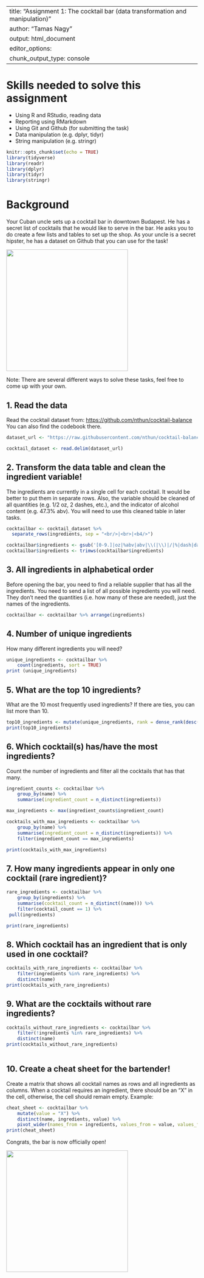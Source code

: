 


---
title: "Assignment 1: The cocktail bar (data transformation and manipulation)"
author: "Tamas Nagy"
output: html_document
editor_options: 
  chunk_output_type: console
---

# Skills needed to solve this assignment

-   Using R and RStudio, reading data
-   Reporting using RMarkdown
-   Using Git and Github (for submitting the task)
-   Data manipulation (e.g. dplyr, tidyr)
-   String manipulation (e.g. stringr)

```r
knitr::opts_chunk$set(echo = TRUE)
library(tidyverse)
library(readr)
library(dplyr)
library(tidyr)
library(stringr)
```

# Background

Your Cuban uncle sets up a cocktail bar in downtown Budapest. He has a secret list of cocktails that he would like to serve in the bar. He asks you to do create a few lists and tables to set up the shop. As your uncle is a secret hipster, he has a dataset on Github that you can use for the task!

![](https://media1.tenor.com/images/57a519cffd0ad4693be3b9c94b211540/tenor.gif?itemid=5195211){width="320"}

Note: There are several different ways to solve these tasks, feel free to come up with your own.

## 1. Read the data

Read the cocktail dataset from: <https://github.com/nthun/cocktail-balance> You can also find the codebook there.

```r

dataset_url <- "https://raw.githubusercontent.com/nthun/cocktail-balance/master/cocktail_data.tsv"

cocktail_dataset <- read.delim(dataset_url)

```

## 2. Transform the data table and clean the ingredient variable!

The ingredients are currently in a single cell for each cocktail. It would be better to put them in separate rows. Also, the variable should be cleaned of all quantities (e.g. 1/2 oz, 2 dashes, etc.), and the indicator of alcohol content (e.g. 47.3% abv). You will need to use this cleaned table in later tasks.

```r
cocktailbar <- cocktail_dataset %>%
  separate_rows(ingredients, sep = "<br/>|<br>|<b4/>") 

cocktailbar$ingredients <- gsub('[0-9.]|oz|%abv|abv|\\(|\\)|/|%|dash|dashes|drops|bsp', '', cocktailbar$ingredients)
cocktailbar$ingredients <- trimws(cocktailbar$ingredients)
```
## 3. All ingredients in alphabetical order

Before opening the bar, you need to find a reliable supplier that has all the ingredients. You need to send a list of all possible ingredients you will need. They don't need the quantities (i.e. how many of these are needed), just the names of the ingredients.

```r
cocktailbar <- cocktailbar %>% arrange(ingredients)

```

## 4. Number of unique ingredients

How many different ingredients you will need?

```r
unique_ingredients <- cocktailbar %>%
    count(ingredients, sort = TRUE)
print (unique_ingredients)
```

## 5. What are the top 10 ingredients?

What are the 10 most frequently used ingredients? If there are ties, you can list more than 10.

```r
top10_ingredients <- mutate(unique_ingredients, rank = dense_rank(desc(n))) %>% filter(rank <= 10)                        
print(top10_ingredients)
```

## 6. Which cocktail(s) has/have the most ingredients?

Count the number of ingredients and filter all the cocktails that has that many.

```r
ingredient_counts <- cocktailbar %>%
    group_by(name) %>%                 
    summarise(ingredient_count = n_distinct(ingredients))  

max_ingredients <- max(ingredient_counts$ingredient_count)

cocktails_with_max_ingredients <- cocktailbar %>%
    group_by(name) %>%
    summarise(ingredient_count = n_distinct(ingredients)) %>%
    filter(ingredient_count == max_ingredients)  

print(cocktails_with_max_ingredients)
```

## 7. How many ingredients appear in only one cocktail (rare ingredient)?

```r
rare_ingredients <- cocktailbar %>%
    group_by(ingredients) %>%                   
    summarise(cocktail_count = n_distinct((name))) %>%  
    filter(cocktail_count == 1) %>%              
 pull(ingredients)                                   

print(rare_ingredients)


```

## 8. Which cocktail has an ingredient that is only used in one cocktail?

```r
cocktails_with_rare_ingredients <- cocktailbar %>%
    filter(ingredients %in% rare_ingredients) %>%  
    distinct(name) 
print(cocktails_with_rare_ingredients)
```

## 9. What are the cocktails without rare ingredients?

```r
cocktails_without_rare_ingredients <- cocktailbar %>%
    filter(!ingredients %in% rare_ingredients) %>%  
    distinct(name)  
print(cocktails_without_rare_ingredients)
  
```

## 10. Create a cheat sheet for the bartender!

Create a matrix that shows all cocktail names as rows and all ingredients as columns. When a cocktail requires an ingredient, there should be an "X" in the cell, otherwise, the cell should remain empty. Example:

```r
cheat_sheet <- cocktailbar %>%
    mutate(value = "X") %>%  
    distinct(name, ingredients, value) %>%  
    pivot_wider(names_from = ingredients, values_from = value, values_fill = list(value = "")) 
print(cheat_sheet)
```


Congrats, the bar is now officially open!

![](https://i.pinimg.com/originals/4e/c1/0c/4ec10c9d32b2c7c28b4b638c7f809ec5.gif){width="320"}
